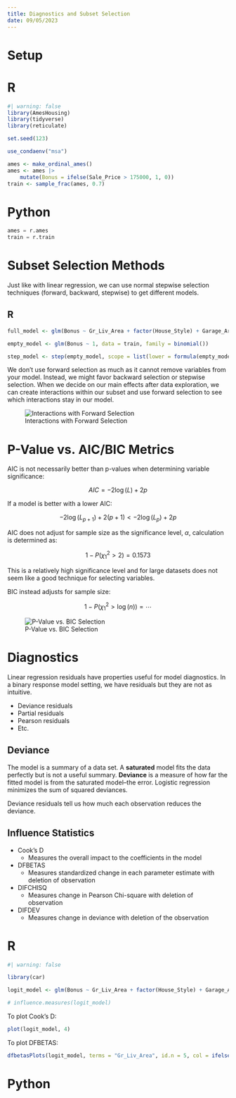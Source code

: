 ```yaml
---
title: Diagnostics and Subset Selection
date: 09/05/2023
---
```


# Setup

::: {.panel-tabset}
# R

```r
#| warning: false
library(AmesHousing)
library(tidyverse)
library(reticulate)

set.seed(123)

use_condaenv("msa")

ames <- make_ordinal_ames()
ames <- ames |>
    mutate(Bonus = ifelse(Sale_Price > 175000, 1, 0))
train <- sample_frac(ames, 0.7)
```

# Python

```python
ames = r.ames
train = r.train
```
:::

# Subset Selection Methods

Just like with linear regression, we can use normal stepwise selection techniques (forward, backward, stepwise) to get different models.

::: {.panel-tabset}
# R

```r
full_model <- glm(Bonus ~ Gr_Liv_Area + factor(House_Style) + Garage_Area + Fireplaces + factor(Full_Bath) + factor(Half_Bath) + Lot_Area + factor(Central_Air) + Second_Flr_SF + TotRms_AbvGrd + First_Flr_SF, data = train, family = binomial())

empty_model <- glm(Bonus ~ 1, data = train, family = binomial())

step_model <- step(empty_model, scope = list(lower = formula(empty_model), upper = formula(full_model)), direction = "both")
```
:::

We don't use forward selection as much as it cannot remove variables from your model. Instead, we might favor backward selection or stepwise selection. When we decide on our main effects after data exploration, we can create interactions within our subset and use forward selection to see which interactions stay in our model.

![Interactions with Forward Selection](images/forward-selection-interactions.png)

# P-Value vs. AIC/BIC Metrics

AIC is not necessarily better than p-values when determining variable significance:

$$
AIC = -2\log(L) + 2p
$$

If a model is better with a lower AIC:

$$
-2\log(L_{p+1}) + 2(p + 1) < -2\log(L_p) + 2p
$$

AIC does not adjust for sample size as the significance level, $\alpha$, calculation is determined as:

$$
1 - P(\chi_1^2 > 2) = 0.1573
$$

This is a relatively high significance level and for large datasets does not seem like a good technique for selecting variables.

BIC instead adjusts for sample size:

$$
1 - P(\chi_1^2 > \log(n)) =\cdots
$$

![P-Value vs. BIC Selection](images/pvalue-bic.png)

# Diagnostics

Linear regression residuals have properties useful for model diagnostics. In a binary response model setting, we have residuals but they are not as intuitive.

-   Deviance residuals
-   Partial residuals
-   Pearson residuals
-   Etc.

## Deviance

The model is a summary of a data set. A **saturated** model fits the data perfectly but is not a useful summary. **Deviance** is a measure of how far the fitted model is from the saturated model--the error. Logistic regression minimizes the sum of squared deviances.

Deviance residuals tell us how much each observation reduces the deviance.

## Influence Statistics

-   Cook's D
    -   Measures the overall impact to the coefficients in the model
-   DFBETAS
    -   Measures standardized change in each parameter estimate with deletion of observation
-   DIFCHISQ
    -   Measures change in Pearson Chi-square with deletion of observation
-   DIFDEV
    -   Measures change in deviance with deletion of the observation

::: {.panel-tabset}
# R

```r
#| warning: false

library(car)

logit_model <- glm(Bonus ~ Gr_Liv_Area + factor(House_Style) + Garage_Area + Fireplaces + factor(Full_Bath) + Lot_Area + factor(Central_Air) + TotRms_AbvGrd + Gr_Liv_Area:Fireplaces, data = train, family = binomial())

# influence.measures(logit_model)
```

To plot Cook's D:

```r
plot(logit_model, 4)
```

To plot DFBETAS:

```r
dfbetasPlots(logit_model, terms = "Gr_Liv_Area", id.n = 5, col = ifelse(logit_model$y == 1, "red", "blue"))
```

# Python
:::

